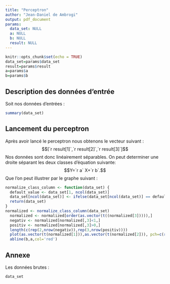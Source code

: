 ```yaml
---
title: "Perceptron"
author: "Jean-Daniel de Ambrogi"
output: pdf_document
params:
  data_set: NULL
  a: NULL
  b: NULL
  result: NULL
---
```


```r
knitr::opts_chunk$set(echo = TRUE)
data_set=params$data_set
result=params$result
a=params$a
b=params$b

```

## Description des données d'entrée
Soit nos données d'entrées :


```r
summary(data_set)
```

## Lancement du perceptron
Après avoir lancé le perceptron nous obtenons le vecteur suivant : $$[`r result[1]`,`r result[2]`,`r result[3]`]$$
Nos données sont donc linéairement séparables.
On peut determiner une droite séparant les deux classes d'équation suivante:
$$Y=`r a` X+`r b`.$$
Que l'on peut illustrer par le graphe suivant :


```r
normalize_class_column <- function(data_set) {
  default_value <- data_set[1, ncol(data_set)]
  data_set[ncol(data_set)] <- ifelse(data_set[ncol(data_set)] == default_value, 0, 1)
  return(data_set)
}
normalized <- normalize_class_column(data_set)
  normalized <- normalized[order(as.vector(t((normalized[3])))),]     
  negativ <- normalized[normalized[,3]<1,]
  positiv <- normalized[normalized[,3]>0,]
  length(c(rep(2,nrow(negativ)),rep(3,nrow(positiv))))
  plot(as.vector(t(normalized[1])),as.vector(t(normalized[2])), pch=c(rep(3,nrow(negativ)),rep(1,nrow(positiv))),col = c(rep("green",nrow(negativ)),rep("red",nrow(positiv))),lwd = 3)
  abline(b,a,col='red')

```

## Annexe
Les données brutes :
```r
data_set
```
